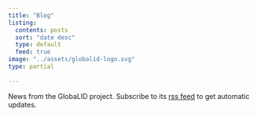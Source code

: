 ```yaml
---
title: "Blog"
listing: 
  contents: posts
  sort: "date desc"
  type: default
  feed: true
image: "../assets/globalid-logo.svg"
type: partial
  
---
```


News from the GlobaLID project. Subscribe to its [rss feed](blog.xml) to get automatic updates.
